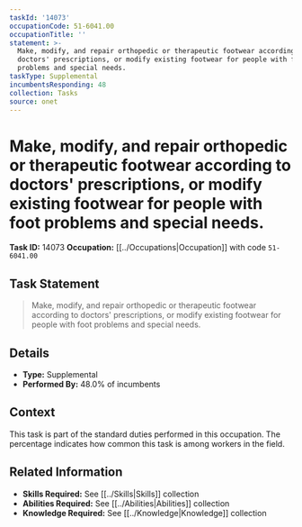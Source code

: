 ```yaml
---
taskId: '14073'
occupationCode: 51-6041.00
occupationTitle: ''
statement: >-
  Make, modify, and repair orthopedic or therapeutic footwear according to
  doctors' prescriptions, or modify existing footwear for people with foot
  problems and special needs.
taskType: Supplemental
incumbentsResponding: 48
collection: Tasks
source: onet
---
```

# Make, modify, and repair orthopedic or therapeutic footwear according to doctors' prescriptions, or modify existing footwear for people with foot problems and special needs.

**Task ID:** 14073
**Occupation:** [[../Occupations|Occupation]] with code `51-6041.00`

## Task Statement

> Make, modify, and repair orthopedic or therapeutic footwear according to doctors' prescriptions, or modify existing footwear for people with foot problems and special needs.

## Details

- **Type:** Supplemental
- **Performed By:** 48.0% of incumbents

## Context

This task is part of the standard duties performed in this occupation. The percentage indicates how common this task is among workers in the field.

## Related Information

- **Skills Required:** See [[../Skills|Skills]] collection
- **Abilities Required:** See [[../Abilities|Abilities]] collection
- **Knowledge Required:** See [[../Knowledge|Knowledge]] collection
